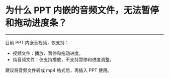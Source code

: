 # 为什么 PPT 内嵌的音频文件，无法暂停和拖动进度条？

- - -

目前 PPT 内嵌音视频，仅支持：

- 视频文件：播放、暂停和拖动进度。
- 纯音频文件：仅支持播放，不支持暂停和进度调整。

建议将音频文件转成 mp4 格式后，再插入 PPT 使用。